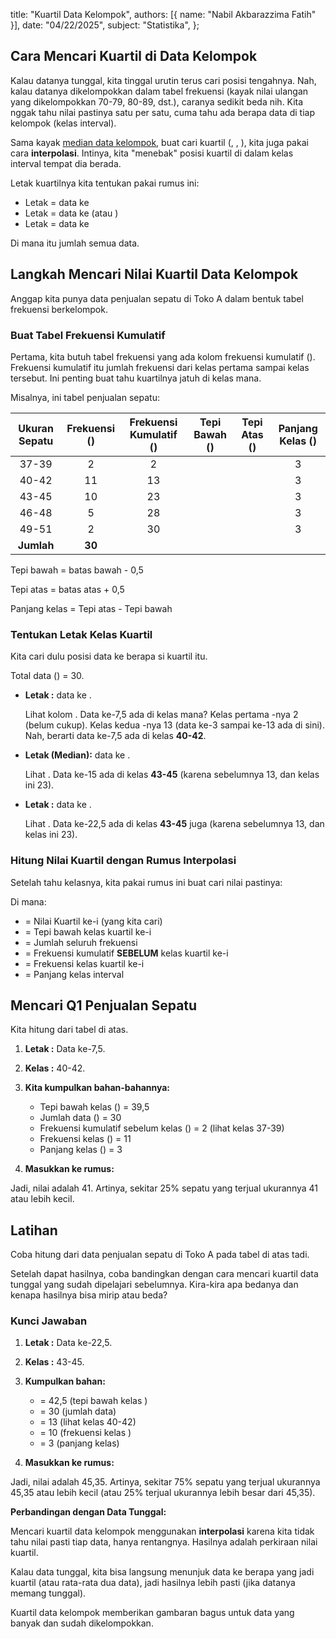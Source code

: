  title: "Kuartil Data Kelompok",
  authors: [{ name: "Nabil Akbarazzima Fatih" }],
  date: "04/22/2025",
  subject: "Statistika",
};

## Cara Mencari Kuartil di Data Kelompok

Kalau datanya tunggal, kita tinggal urutin terus cari posisi tengahnya. Nah, kalau datanya dikelompokkan dalam tabel frekuensi (kayak nilai ulangan yang dikelompokkan 70-79, 80-89, dst.), caranya sedikit beda nih. Kita nggak tahu nilai pastinya satu per satu, cuma tahu ada berapa data di tiap kelompok (kelas interval).

Sama kayak [median data kelompok](/subject/high-school/10/mathematics/statistics/median-mode-group-data), buat cari kuartil (<InlineMath math="Q_1" />, <InlineMath math="Q_2" />, <InlineMath math="Q_3" />), kita juga pakai cara **interpolasi**. Intinya, kita "menebak" posisi kuartil di dalam kelas interval tempat dia berada.

Letak kuartilnya kita tentukan pakai rumus ini:

- Letak <InlineMath math="Q_1" /> = data ke <InlineMath math="\frac{1}{4}n" />
- Letak <InlineMath math="Q_2" /> = data ke <InlineMath math="\frac{2}{4}n" /> (atau <InlineMath math="\frac{1}{2}n" />)
- Letak <InlineMath math="Q_3" /> = data ke <InlineMath math="\frac{3}{4}n" />

Di mana <InlineMath math="n" /> itu jumlah semua data.

## Langkah Mencari Nilai Kuartil Data Kelompok

Anggap kita punya data penjualan sepatu di Toko A dalam bentuk tabel frekuensi berkelompok.

### Buat Tabel Frekuensi Kumulatif

Pertama, kita butuh tabel frekuensi yang ada kolom frekuensi kumulatif (<InlineMath math="F_k" />). Frekuensi kumulatif itu jumlah frekuensi dari kelas pertama sampai kelas tersebut. Ini penting buat tahu kuartilnya jatuh di kelas mana.

Misalnya, ini tabel penjualan sepatu:

| Ukuran Sepatu | Frekuensi (<InlineMath math="f" />) | Frekuensi Kumulatif (<InlineMath math="F_k" />) | Tepi Bawah (<InlineMath math="T_b" />) | Tepi Atas (<InlineMath math="T_a" />) | Panjang Kelas (<InlineMath math="p" />) |
| :-----------: | :---------------------------------: | :---------------------------------------------: | :------------------------------------: | :-----------------------------------: | :-------------------------------------: |
|     37-39     |                  2                  |                        2                        |    <InlineMath math="\leq 36,5" />     |    <InlineMath math="\leq 39,5" />    |                    3                    |
|     40-42     |                 11                  |                       13                        |    <InlineMath math="\leq 42,5" />     |    <InlineMath math="\leq 45,5" />    |                    3                    |
|     43-45     |                 10                  |                       23                        |    <InlineMath math="\leq 45,5" />     |    <InlineMath math="\leq 48,5" />    |                    3                    |
|     46-48     |                  5                  |                       28                        |    <InlineMath math="\leq 48,5" />     |    <InlineMath math="\leq 51,5" />    |                    3                    |
|     49-51     |                  2                  |                       30                        |    <InlineMath math="\leq 51,5" />     |    <InlineMath math="\leq 54,5" />    |                    3                    |
|  **Jumlah**   |               **30**                |                                                 |                                        |                                       |                                         |

Tepi bawah = batas bawah - 0,5

Tepi atas = batas atas + 0,5

Panjang kelas = Tepi atas - Tepi bawah

### Tentukan Letak Kelas Kuartil

Kita cari dulu posisi data ke berapa si kuartil itu.

Total data (<InlineMath math="n" />) = 30.

- **Letak <InlineMath math="Q_1" />:** data ke <InlineMath math="\frac{1}{4} \times 30 = 7,5" />.

  Lihat kolom <InlineMath math="F_k" />. Data ke-7,5 ada di kelas mana? Kelas pertama <InlineMath math="F_k" />-nya 2 (belum cukup). Kelas kedua <InlineMath math="F_k" />-nya 13 (data ke-3 sampai ke-13 ada di sini). Nah, berarti data ke-7,5 ada di kelas **40-42**.

- **Letak <InlineMath math="Q_2" /> (Median):** data ke <InlineMath math="\frac{1}{2} \times 30 = 15" />.

  Lihat <InlineMath math="F_k" />. Data ke-15 ada di kelas **43-45** (karena <InlineMath math="F_k" /> sebelumnya 13, dan <InlineMath math="F_k" /> kelas ini 23).

- **Letak <InlineMath math="Q_3" />:** data ke <InlineMath math="\frac{3}{4} \times 30 = 22,5" />.

  Lihat <InlineMath math="F_k" />. Data ke-22,5 ada di kelas **43-45** juga (karena <InlineMath math="F_k" /> sebelumnya 13, dan <InlineMath math="F_k" /> kelas ini 23).

### Hitung Nilai Kuartil dengan Rumus Interpolasi

Setelah tahu kelasnya, kita pakai rumus ini buat cari nilai pastinya:

<BlockMath math="Q_i = T_b + \left( \frac{\frac{i}{4}n - F_{kum}}{f_i} \right) p" />

Di mana:

- <InlineMath math="Q_i" /> = Nilai Kuartil ke-i (yang kita cari)
- <InlineMath math="T_b" /> = Tepi bawah kelas kuartil ke-i
- <InlineMath math="n" /> = Jumlah seluruh frekuensi
- <InlineMath math="F_{kum}" /> = Frekuensi kumulatif **SEBELUM** kelas kuartil ke-i
- <InlineMath math="f_i" /> = Frekuensi kelas kuartil ke-i
- <InlineMath math="p" /> = Panjang kelas interval

## Mencari Q1 Penjualan Sepatu

Kita hitung <InlineMath math="Q_1" /> dari tabel di atas.

1.  **Letak <InlineMath math="Q_1" />:** Data ke-7,5.
2.  **Kelas <InlineMath math="Q_1" />:** 40-42.
3.  **Kita kumpulkan bahan-bahannya:**
    - Tepi bawah kelas <InlineMath math="Q_1" /> (<InlineMath math="T_b" />) = 39,5
    - Jumlah data (<InlineMath math="n" />) = 30
    - Frekuensi kumulatif sebelum kelas <InlineMath math="Q_1" /> (<InlineMath math="F_{kum}" />) = 2 (lihat <InlineMath math="F_k" /> kelas 37-39)
    - Frekuensi kelas <InlineMath math="Q_1" /> (<InlineMath math="f_1" />) = 11
    - Panjang kelas (<InlineMath math="p" />) = 3
4.  **Masukkan ke rumus:**

    <div className="flex flex-col gap-4">
      <BlockMath math="Q_1 = T_b + \left( \frac{\frac{1}{4}n - F_{kum}}{f_1} \right) p" />
      <BlockMath math="Q_1 = 39,5 + \left( \frac{7,5 - 2}{11} \right) 3" />
      <BlockMath math="Q_1 = 39,5 + \left( \frac{5,5}{11} \right) 3" />
      <BlockMath math="Q_1 = 39,5 + (0,5) \times 3" />
      <BlockMath math="Q_1 = 39,5 + 1,5" />
      <BlockMath math="Q_1 = 41" />
    </div>

Jadi, nilai <InlineMath math="Q_1" /> adalah 41. Artinya, sekitar 25% sepatu yang terjual ukurannya 41 atau lebih kecil.

## Latihan

Coba hitung <InlineMath math="Q_3" /> dari data penjualan sepatu di Toko A pada tabel di atas tadi.

Setelah dapat hasilnya, coba bandingkan dengan cara mencari kuartil data tunggal yang sudah dipelajari sebelumnya. Kira-kira apa bedanya dan kenapa hasilnya bisa mirip atau beda?

### Kunci Jawaban

1.  **Letak <InlineMath math="Q_3" />:** Data ke-22,5.
2.  **Kelas <InlineMath math="Q_3" />:** 43-45.
3.  **Kumpulkan bahan:**

    - <InlineMath math="T_b" /> = 42,5 (tepi bawah kelas <InlineMath math="Q_3" />
      )
    - <InlineMath math="n" /> = 30 (jumlah data)
    - <InlineMath math="F_{kum}" /> = 13 (lihat <InlineMath math="F_k" /> kelas 40-42)
    - <InlineMath math="f_3" /> = 10 (frekuensi kelas <InlineMath math="Q_3" />)
    - <InlineMath math="p" /> = 3 (panjang kelas)

4.  **Masukkan ke rumus:**

    <div className="flex flex-col gap-4">
      <BlockMath math="Q_3 = T_b + \left( \frac{\frac{3}{4}n - F_{kum}}{f_3} \right) p" />
      <BlockMath math="Q_3 = 42,5 + \left( \frac{22,5 - 13}{10} \right) 3" />
      <BlockMath math="Q_3 = 42,5 + \left( \frac{9,5}{10} \right) 3" />
      <BlockMath math="Q_3 = 42,5 + (0,95) \times 3" />
      <BlockMath math="Q_3 = 42,5 + 2,85" />
      <BlockMath math="Q_3 = 45,35" />
    </div>

Jadi, nilai <InlineMath math="Q_3" /> adalah 45,35. Artinya, sekitar 75% sepatu yang terjual ukurannya 45,35 atau lebih kecil (atau 25% terjual ukurannya lebih besar dari 45,35).

**Perbandingan dengan Data Tunggal:**

Mencari kuartil data kelompok menggunakan **interpolasi** karena kita tidak tahu nilai pasti tiap data, hanya rentangnya. Hasilnya adalah perkiraan nilai kuartil.

Kalau data tunggal, kita bisa langsung menunjuk data ke berapa yang jadi kuartil (atau rata-rata dua data), jadi hasilnya lebih pasti (jika datanya memang tunggal).

Kuartil data kelompok memberikan gambaran bagus untuk data yang banyak dan sudah dikelompokkan.
